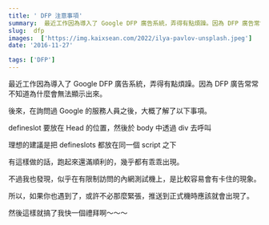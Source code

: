 ```yaml
---
title: ' DFP 注意事項'
summary:  最近工作因為導入了 Google DFP 廣告系統，弄得有點煩躁。因為 DFP 廣告常常不知道為什麼會無法顯示出來。
slug:  dfp
images:  ['https://img.kaixsean.com/2022/ilya-pavlov-unsplash.jpeg']
date: '2016-11-27'

tags: ['DFP']
---
```


最近工作因為導入了 Google DFP 廣告系統，弄得有點煩躁。因為 DFP 廣告常常不知道為什麼會無法顯示出來。

後來，在詢問過 Google 的服務人員之後，大概了解了以下事項。

defineslot 要放在 Head 的位置，然後於 body 中透過 div 去呼叫

理想的建議是把 defineslots 都放在同一個 script 之下

有這樣做的話，跑起來還滿順利的，幾乎都有乖乖出現。

不過我也發現，似乎在有限制訪問的內網測試機上，是比較容易會有卡住的現象。

所以，如果你也遇到了，或許不必那麼緊張，推送到正式機時應該就會出現了。

然後這樣就搞了我快一個禮拜啊～～～